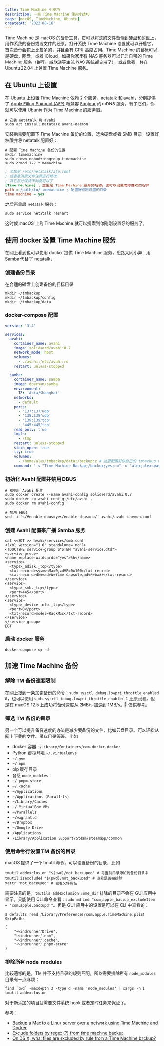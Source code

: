 ```yaml
---
title: Time Machine 小技巧
description: 一些 Time Machine 使用小技巧
tags: [macOS, TimeMachine, Ubuntu]
createdAt: '2022-08-16'
---
```


Time Machine 是 macOS 的备份工具，它可以将您的文件备份到硬盘和网盘上，用作系统的备份或者文件的还原。打开系统 Time Machine 设置就可以开启它，首次备份会花上比较多的，并且会有 CPU 高度占用。Time Machine 的目标可以是硬盘，网盘，或者 iCloud，如果你家里有 NAS 服务器可以开启自带的 Time Machine 服务（群晖、威联通等主流 NAS 系统都自带了），或者像我一样在 Ubuntu 22.04 上设置 Time Machine 服务。

## 在 Ubuntu 上设置

在 Ubuntu 上设置 Time Machine 依赖 2 个服务，[netatalk](https://en.wikipedia.org/wiki/Netatalk) 和 [avahi](<https://en.wikipedia.org/wiki/Avahi_(software)>)，分别提供了 [Apple Filing Protocol (AFP)](https://en.wikipedia.org/wiki/Apple_Filing_Protocol) 和兼容 [Bonjour](<https://en.wikipedia.org/wiki/Bonjour_(software)>) 的 mDNS 服务，有了它们，你就可以使用 Ubuntu 作为 Time Machine 的服务器。

```shell
# 安装 netatalk 和 avahi
sudo apt install netatalk avahi-daemon
```

安装后需要配置下 Time Machine 备份的位置，选块硬盘或者 SMB 目录，设置好权限并将 netatalk 配置好：

```shell
# 配置 Time Machine 备份的位置
mkdir timemachine
sudo chown nobody:nogroup timemachine
sudo chmod 777 timemachine
```

```ini
; 添加到 /etc/netatalk/afp.conf
; 或者取消原文件注释进行修改
; 其它部分保持不动就可以了
[Time Machine] ; 这里是 Time Machine 服务的名称，也可以设置成你喜欢的名字
path = /path/to/timemachine ; 配置好刚刚设置的目录
time machine = yes
```

之后再重启 netatalk 服务：

```shell
sudo service netatalk restart
```

这时候 macOS 上的 Time Machine 就可以搜索到你刚刚设置好的服务了。

## 使用 docker 设置 Time Machine 服务

在网上看到也可以使用 docker 提供 Time Machine 服务，思路大同小异，用 Samba 代替了 netatalk，

### 创建备份目录

在合适的磁盘上创建备份的目标目录

```shell
mkdir ~/tmbackup
mkdir ~/tmbackup/config
mkdir ~/tmbackup/data
```

### docker-compose 配置

```yaml
version: '3.4'

services:
  avahi:
    container_name: avahi
    image: solidnerd/avahi:0.7
    network_mode: host
    volumes:
      - ./avahi:/etc/avahi:ro
    restart: unless-stopped

  samba:
    container_name: samba
    image: dperson/samba
    environment:
      TZ: 'Asia/Shanghai'
    networks:
      - default
    ports:
      - '137:137/udp'
      - '138:138/udp'
      - '139:139/tcp'
      - '445:445/tcp'
    read_only: true
    tmpfs:
      - /tmp
    restart: unless-stopped
    stdin_open: true
    tty: true
    volumes:
      - /home/alex/tmbackup/data:/backup:z # 这里配置好你自己的 tmbackup volume
    command: '-s "Time Machine Backup;/backup;yes;no" -u "alex;alexspasswd"' # 记得修改用户名和密码
```

### 初始化 Avahi 配置并禁用 DBUS

```shell
# 初始化 Avahi 配置
sudo docker create --name avahi-config solidnerd/avahi:0.7
sudo docker cp avahi-config:/etc/avahi .
sudo docker rm avahi-config

# 禁用 DBUS
sed -i 's/#enable-dbus=yes/enable-dbus=no/' avahi/avahi-daemon.conf
```

### 创建 Avahi 配置来广播 Samba 服务

```shell
cat <<EOT >> avahi/services/smb.conf
<?xml version="1.0" standalone='no'?>
<!DOCTYPE service-group SYSTEM "avahi-service.dtd">
<service-group>
<name replace-wildcards="yes">%h</name>
<service>
  <type>_adisk._tcp</type>
  <txt-record>sys=waMa=0,adVF=0x100</txt-record>
  <txt-record>dk0=adVN=Time Capsule,adVF=0x82</txt-record>
</service>
<service>
  <type>_smb._tcp</type>
  <port>445</port>
</service>
<service>
  <type>_device-info._tcp</type>
  <port>0</port>
  <txt-record>model=RackMac</txt-record>
</service>
</service-group>
EOT
```

### 启动 docker 服务

```shell
docker-compose up -d
```

## 加速 Time Machine 备份

### 解除 TM 备份速度限制

在网上搜到一条加速备份的命令：`sudo sysctl debug.lowpri_throttle_enabled 0`，也可以使用 `sudo sysctl debug.lowpri_throttle_enabled 1` 还原设置，但是在 macOS 12.5 上成功将备份速度从 2MB/s 加速到 1MB/s。💩 仅供参考。

### 筛选 TM 备份的目录

另一个可以提升备份速度的办法是减少要备份的文件，比如云盘目录、可以轻松从网上下载的文件、缓存目录等等。比如

- docker 容器 `~/Library/Containers/com.docker.docker`
- Python 虚拟环境 `~/.virtualenvs`
- `~/.gem`
- `~/.npm`
- pip 缓存目录
- 各级 `node_modules`
- `~/.pnpm-store`
- `~/.cache`
- `~/Applications`
- `~/Applications (Parallels)`
- `~/Library/Caches`
- `~/.VirtualBox VMs`
- `~/Parallels`
- `~/vagrant.d`
- `~/Dropbox`
- `~/Google Drive`
- `/Applications`
- `/Library/Application Support/Steam/steamapp/common`

### 使用命令行设置 TM 备份的目录

macOS 提供了一个 tmutil 命令，可以设置备份的目录，比如

```shell
tmutil addexclusion "$(pwd)/not_backuped" # 将当前目录添加到备份目录中
tmutil isexcluded "$(pwd)/not_backuped" # 查看是否被排除
xattr "not_backuped" # 查看文件属性
```

需要注意的是，`tmutils addexclusion some_dir` 排除的目录不会在 GUI 应用中显示，只能使用 CLI 命令查看：`sudo mdfind "com_apple_backup_excludeItem = 'com.apple.backupd'"`。但是 GUI 应用中的设置是可以在 CLI 中查看的：

```shell
$ defaults read /Library/Preferences/com.apple.TimeMachine.plist SkipPaths

(
    "~windrunner/Drive",
    "~windrunner/.npm",
    "~windrunner/.cache",
    "~windrunner/.pnpm-store"
)
```

### 排除所有 node_modules

比较遗憾的是，TM 并不支持目录的规则匹配，所以需要排除所有 `node_modules` 目录有一点麻烦：

```shell
find `pwd` -maxdepth 3 -type d -name 'node_modules' | xargs -n 1 tmutil addexclusion
```

对于新添加的项目就需要文件系统 hook 或者定时任务来保证了。

参考：

- [Backup a Mac to a Linux server over a network using Time Machine and Docker](https://alexlubbock.com/time-machine-network-backup-linux)
- [Exclude folders by regex (?) from time machine backup](https://superuser.com/a/1267863/715265)
- [On OS X, what files are excluded by rule from a Time Machine backup?](https://apple.stackexchange.com/a/25833/101989)

